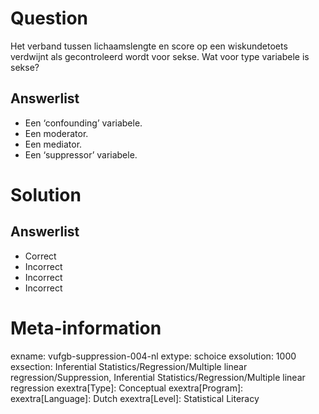 Question
========

Het verband tussen lichaamslengte en score op een wiskundetoets verdwijnt als gecontroleerd wordt voor sekse. Wat voor type variabele is sekse?
  
Answerlist
----------
* Een ‘confounding’ variabele.
* Een moderator.
* Een mediator.
* Een ‘suppressor’ variabele.

Solution
========

Answerlist
----------
* Correct
* Incorrect
* Incorrect
* Incorrect

Meta-information
================
exname: vufgb-suppression-004-nl
extype: schoice
exsolution: 1000
exsection: Inferential Statistics/Regression/Multiple linear regression/Suppression, Inferential Statistics/Regression/Multiple linear regression
exextra[Type]: Conceptual
exextra[Program]: 
exextra[Language]: Dutch
exextra[Level]: Statistical Literacy
